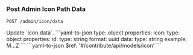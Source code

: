 ### Post Admin Icon Path Data

```
POST /admin/icon/data
```

<Tabs>
  <Tab title='Description'>
    Update `icon.data`.
  </Tab>
  <Tab title='Request'>
    ```yaml-to-json
    type: object
    properties:
      icon:
        type: object
        properties:
          id:
            type: string
            format: uuid
          data:
            type: string
            example: M...Z
    ```
  </Tab>
  <Tab title='Response'>
    ```yaml-to-json
    $ref: '#/contribute/api/models/icon'
    ```
  </Tab>
</Tabs>